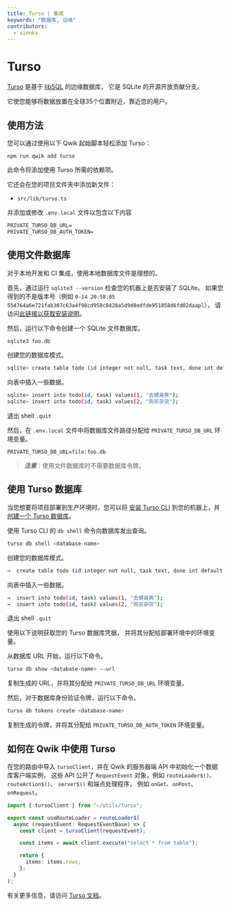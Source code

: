 ```yaml
---
title: Turso | 集成
keywords: "数据库, 边缘"
contributors:
  - xinnks
---
```


# Turso

[Turso] 是基于 [libSQL] 的边缘数据库，
它是 SQLite 的开源开放贡献分支。

它使您能够将数据放置在全球35个位置附近，靠近您的用户。


## 使用方法

您可以通过使用以下 Qwik 起始脚本轻松添加 Turso：

```shell
npm run qwik add turso
```

此命令将添加使用 Turso 所需的依赖项。

它还会在您的项目文件夹中添加新文件：

- `src/lib/turso.ts`

并添加或修改 `.env.local` 文件以包含以下内容

```txt title=".env.local"
PRIVATE_TURSO_DB_URL=
PRIVATE_TURSO_DB_AUTH_TOKEN=
```

## 使用文件数据库

对于本地开发和 CI 集成，使用本地数据库文件是理想的。

首先，通过运行 `sqlite3 --version` 检查您的机器上是否安装了 SQLite。
如果您得到的不是版本号（例如 `0-14 20:58:05 554764a6e721fab307c63a4f98cd958c8428a5d9d8edfde951858d6fd02daapl`），
请访问[此链接以获取安装说明]。


然后，运行以下命令创建一个 SQLite 文件数据库。

```sh
sqlite3 foo.db
```

创建您的数据库模式。

```sh
sqlite> create table todo (id integer not null, task text, done int default 0);
```

向表中插入一些数据。

```sh
sqlite> insert into todo(id, task) values(1, "去健身房");
sqlite> insert into todo(id, task) values(2, "购买杂货");
```

退出 shell `.quit`

然后，在 `.env.local` 文件中将数据库文件路径分配给 `PRIVATE_TURSO_DB_URL` 环境变量。

```
PRIVATE_TURSO_DB_URL=file:foo.db
```

> ***注意***：使用文件数据库时不需要数据库令牌。

## 使用 Turso 数据库

当您想要将项目部署到生产环境时，您可以将 [安装 Turso CLI] 
到您的机器上，并[创建一个 Turso 数据库]。

使用 Turso CLI 的 `db shell` 命令向数据库发出查询。

```sh
turso db shell <database-name>
```

创建您的数据库模式。

```sh
→  create table todo (id integer not null, task text, done int default 0);
```

向表中插入一些数据。

```sh
→  insert into todo(id, task) values(1, "去健身房");
→  insert into todo(id, task) values(2, "购买杂货");
```

退出 shell `.quit`

使用以下说明获取您的 Turso 数据库凭据，
并将其分配给部署环境中的环境变量。

从数据库 URL 开始，运行以下命令。

```sh
turso db show <database-name> --url
```

复制生成的 URL，并将其分配给 `PRIVATE_TURSO_DB_URL` 环境变量。

然后，对于数据库身份验证令牌，运行以下命令。

```sh
turso db tokens create <database-name>
```

复制生成的令牌，并将其分配给 `PRIVATE_TURSO_DB_AUTH_TOKEN` 
环境变量。

## 如何在 Qwik 中使用 Turso

在您的路由中导入 `tursoClient`，并在 Qwik 的服务器端 API 中初始化一个数据库客户端实例，
这些 API 公开了 `RequestEvent` 对象，例如 `routeLoader$()`、`routeAction$()`、
`server$()` 和端点处理程序，
例如 `onGet`、`onPost`、`onRequest`。

```ts
import { tursoClient } from "~/utils/turso";

export const useRouteLoader = routeLoader$(
  async (requestEvent: RequestEventBase) => {
    const client = tursoClient(requestEvent);

    const items = await client.execute("select * from table");

    return {
      items: items.rows,
    };
  }
);
```

有关更多信息，请访问 [Turso 文档]。

[Turso]: https://turso.tech
[libSQL]: https://libsql.org
[此链接以获取安装说明]: https://sqlite.org/download.html
[安装 Turso CLI]:
    https://docs.turso.tech/reference/turso-cli#installation
[创建一个 Turso 数据库]:
    https://docs.turso.tech/reference/turso-cli#create-a-logical-database
[Turso 文档]: https://docs.turso.tech
